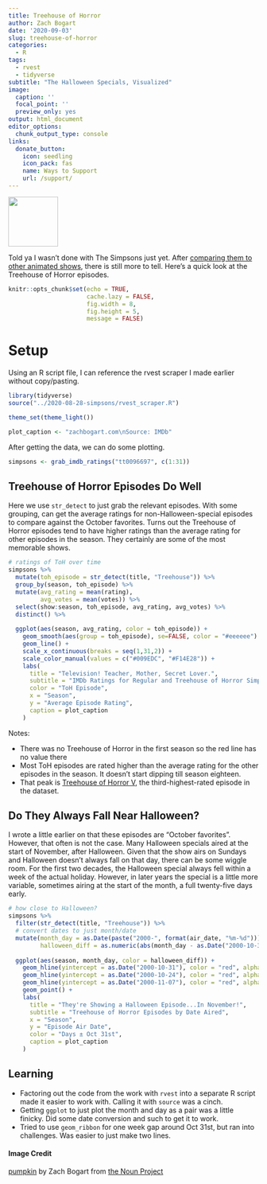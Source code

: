 ```yaml
---
title: Treehouse of Horror
author: Zach Bogart
date: '2020-09-03'
slug: treehouse-of-horror
categories:
  - R
tags:
  - rvest
  - tidyverse
subtitle: "The Halloween Specials, Visualized"
image:
  caption: ''
  focal_point: ''
  preview_only: yes
output: html_document
editor_options:
  chunk_output_type: console
links:
  donate_button:
    icon: seedling
    icon_pack: fas
    name: Ways to Support
    url: /support/
---
```


<!-- Icon Image: Small -->
<img src="featured.png" width="100"/> 

<!--Starting Blurb-->
Told ya I wasn't done with The Simpsons just yet. After [comparing them to other animated shows](https://zachbogart.com/post/cartoonies/), there is still more to tell. Here's a quick look at the Treehouse of Horror episodes.

<!--Put actual work here-->
```r
knitr::opts_chunk$set(echo = TRUE, 
                      cache.lazy = FALSE,
                      fig.width = 8,
                      fig.height = 5,
                      message = FALSE)
```

# Setup

Using an R script file, I can reference the rvest scraper I made earlier without copy/pasting.

```r
library(tidyverse)
source("../2020-08-28-simpsons/rvest_scraper.R")

theme_set(theme_light())

plot_caption <- "zachbogart.com\nSource: IMDb"
```

After getting the data, we can do some plotting.

```r
simpsons <- grab_imdb_ratings("tt0096697", c(1:31))
```

## Treehouse of Horror Episodes Do Well

Here we use `str_detect` to just grab the relevant episodes. With some grouping, can get the average ratings for non-Halloween-special episodes to compare against the October favorites. Turns out the Treehouse of Horror episodes tend to have higher ratings than the average rating for other episodes in the season. They certainly are some of the most memorable shows.

```r
# ratings of ToH over time
simpsons %>% 
  mutate(toh_episode = str_detect(title, "Treehouse")) %>% 
  group_by(season, toh_episode) %>% 
  mutate(avg_rating = mean(rating), 
         avg_votes = mean(votes)) %>% 
  select(show:season, toh_episode, avg_rating, avg_votes) %>% 
  distinct() %>% 
  
  ggplot(aes(season, avg_rating, color = toh_episode)) +
    geom_smooth(aes(group = toh_episode), se=FALSE, color = "#eeeeee") +
    geom_line() +
    scale_x_continuous(breaks = seq(1,31,2)) +
    scale_color_manual(values = c("#009EDC", "#F14E28")) +
    labs(
      title = "Television! Teacher, Mother, Secret Lover.",
      subtitle = "IMDb Ratings for Regular and Treehouse of Horror Simpsons Episodes",
      color = "ToH Episode",
      x = "Season",
      y = "Average Episode Rating",
      caption = plot_caption
    )
```

Notes: 

- There was no Treehouse of Horror in the first season so the red line has no value there
- Most ToH episodes are rated higher than the average rating for the other episodes in the season. It doesn't start dipping till season eighteen. 
- That peak is [Treehouse of Horror V](https://en.wikipedia.org/wiki/Treehouse_of_Horror_V), the third-highest-rated episode in the dataset.

## Do They Always Fall Near Halloween?

I wrote a little earlier on that these episodes are "October favorites". However, that often is not the case. Many Halloween specials aired at the start of November, after Halloween. Given that the show airs on Sundays and Halloween doesn't always fall on that day, there can be some wiggle room. For the first two decades, the Halloween special always fell within a week of the actual holiday. However, in later years the special is a little more variable, sometimes airing at the start of the month, a full twenty-five days early. 

```r
# how close to Halloween?
simpsons %>% 
  filter(str_detect(title, "Treehouse")) %>% 
  # convert dates to just month/date
  mutate(month_day = as.Date(paste("2000-", format(air_date, "%m-%d"))),
         halloween_diff = as.numeric(abs(month_day - as.Date("2000-10-31")))) %>% 
  
  ggplot(aes(season, month_day, color = halloween_diff)) +
    geom_hline(yintercept = as.Date("2000-10-31"), color = "red", alpha = 0.4) +
    geom_hline(yintercept = as.Date("2000-10-24"), color = "red", alpha = 0.4, linetype = "dashed") +
    geom_hline(yintercept = as.Date("2000-11-07"), color = "red", alpha = 0.4, linetype = "dashed") +
    geom_point() +
    labs(
      title = "They're Showing a Halloween Episode...In November!",
      subtitle = "Treehouse of Horror Episodes by Date Aired",
      x = "Season",
      y = "Episode Air Date",
      color = "Days ± Oct 31st",
      caption = plot_caption
    )
```

<!--Section on Learning (general notes that came up)-->
## Learning

- Factoring out the code from the work with `rvest` into a separate R script made it easier to work with. Calling it with `source` was a cinch.
- Getting `ggplot` to just plot the month and day as a pair was a little finicky. Did some date conversion and such to get it to work. 
- Tried to use `geom_ribbon` for one week gap around Oct 31st, but ran into challenges. Was easier to just make two lines.

<!--Noun Image Credit-->
#### Image Credit
[pumpkin](https://thenounproject.com/search/?creator=4129988&q=halloween&i=2136276) by Zach Bogart from [the Noun Project](https://thenounproject.com/)
